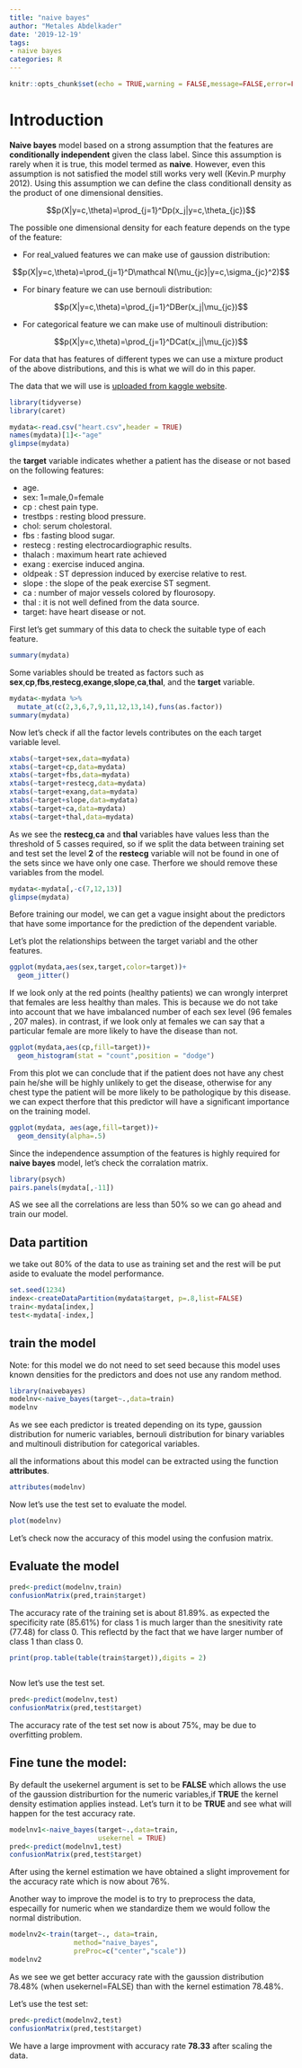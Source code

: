 ```yaml
---
title: "naive bayes"
author: "Metales Abdelkader"
date: '2019-12-19'
tags:
- naive bayes
categories: R
---
```


```r
knitr::opts_chunk$set(echo = TRUE,warning = FALSE,message=FALSE,error=FALSE)
```


# Introduction

**Naive bayes** model based on a strong assumption that the features are **conditionally  independent** given the class label. Since this assumption is rarely when it is true, this model termed as **naive**. However, even this assumption is not satisfied the model still works very well (Kevin.P murphy  2012). Using this assumption we can define the class conditionall density as the product of one dimensional densities.

$$p(X|y=c,\theta)=\prod_{j=1}^Dp(x_j|y=c,\theta_{jc})$$

The possible one dimensional density for each feature depends on the type of the feature: 

* For real_valued features we can make use of gaussion distribution:

$$p(X|y=c,\theta)=\prod_{j=1}^D\mathcal N(\mu_{jc}|y=c,\sigma_{jc}^2)$$

* For binary feature we can use bernouli distribution:

$$p(X|y=c,\theta)=\prod_{j=1}^DBer(x_j|\mu_{jc})$$

* For categorical feature we can make use of multinouli distribution:

$$p(X|y=c,\theta)=\prod_{j=1}^DCat(x_j|\mu_{jc})$$


For data that has features of different types we can use a mixture product of the above distributions, and this is what we will do in this paper.  

The data that we will use is [uploaded from kaggle website](https://www.kaggle.com/johnsmith88/heart-disease-dataset).


```r
library(tidyverse)
library(caret)
```


```r
mydata<-read.csv("heart.csv",header = TRUE)
names(mydata)[1]<-"age"
glimpse(mydata)

```

the **target** variable indicates whether a patient has the disease or not based on the following features:

* age.
* sex: 1=male,0=female
* cp : chest pain type.
* trestbps :  resting blood pressure.
* chol: serum cholestoral.
* fbs : fasting blood sugar.
* restecg : resting electrocardiographic results.
* thalach : maximum heart rate achieved
* exang : exercise induced angina. 
* oldpeak : ST depression induced by exercise relative to rest.
* slope : the slope of the peak exercise ST segment.
* ca : number of major vessels colored by flourosopy.
* thal : it is not well defined from the data source.
* target: have heart disease or not.



First let's get summary of this data to check the suitable type of each feature.  


```r
summary(mydata)
```


 Some variables should be treated as factors such as **sex**,**cp**,**fbs**,**restecg**,**exange**,**slope**,**ca**,**thal**, and the **target** variable.
 
 
```r
mydata<-mydata %>%
  mutate_at(c(2,3,6,7,9,11,12,13,14),funs(as.factor))
summary(mydata)
```
 
 
 Now let's check if all the factor levels contributes on the each target variable level.
 
 
 
```r
xtabs(~target+sex,data=mydata)
xtabs(~target+cp,data=mydata)
xtabs(~target+fbs,data=mydata)
xtabs(~target+restecg,data=mydata)
xtabs(~target+exang,data=mydata)
xtabs(~target+slope,data=mydata)
xtabs(~target+ca,data=mydata)
xtabs(~target+thal,data=mydata)
```
 
 
 
As we see the **restecg**,**ca** and **thal** variables have values less than the threshold of 5 casses required, so if we split the data between training set and test set the level **2** of the **restecg** variable will not be found in one of the sets since we have only one case. Therfore we should remove these variables from the model.

```r
mydata<-mydata[,-c(7,12,13)]
glimpse(mydata)
```



Before training our model, we can get a vague insight about the predictors that have some importance for the prediction of the dependent variable.  

Let's plot the relationships between the target variabl and the other features.


```r
ggplot(mydata,aes(sex,target,color=target))+
  geom_jitter()
```


If we look only at the red points (healthy patients) we can wrongly interpret that females are less healthy than males. This is because we do not take into account that we have imbalanced number of each sex level (96 females , 207 males). in contrast, if we look only at females we can say that a particular female are more likely to have the disease than not.      



```r
ggplot(mydata,aes(cp,fill=target))+
  geom_histogram(stat = "count",position = "dodge")
```



From this plot we can conclude that if the patient does not have any chest pain he/she will be highly unlikely to get the disease, otherwise for any chest type the patient will be more likely to be pathologique by this disease. we can expect therfore that this predictor will have a significant importance on the training model.

```r
ggplot(mydata, aes(age,fill=target))+
  geom_density(alpha=.5)
```


Since the independence assumption of the features is highly required for **naive bayes** model, let's check the corralation matrix. 


```r
library(psych)
pairs.panels(mydata[,-11])
```


AS we see all the correlations are less than 50% so we can go ahead and train our model.


## Data partition


we take out 80% of the data to use as training set and the rest will be put aside to evaluate the model performance.  


```r
set.seed(1234)
index<-createDataPartition(mydata$target, p=.8,list=FALSE)
train<-mydata[index,]
test<-mydata[-index,]
```


## train the model 

Note: for this model we do not need to set seed because this model uses known densities for the predictors and does not use any random method.

```r
library(naivebayes)
modelnv<-naive_bayes(target~.,data=train)
modelnv

```

As we see each predictor is treated depending on its type, gaussion distribution for numeric variables, bernouli distribution for binary variables and multinouli distribution for categorical variables.   

all the informations about this model can be extracted using the function **attributes**.  


```r
attributes(modelnv)
```

Now let's use the test set to evaluate the model.
```r
plot(modelnv)
```



Let's check now the accuracy of this model using the confusion matrix.

## Evaluate the model


```r
pred<-predict(modelnv,train)
confusionMatrix(pred,train$target)
```

The accuracy rate of the training set is about 81.89%.
as expected the specificity rate (85.61%) for class 1 is much larger than the snesitivity rate (77.48) for class 0. This reflectd by the fact that we have larger number of class 1 than class 0.

```r
print(prop.table(table(train$target)),digits = 2)
      
```


Now let's use the test set.



```r
pred<-predict(modelnv,test)
confusionMatrix(pred,test$target)
```

The accuracy rate of the test set now is about 75%, may be due to overfitting problem. 

## Fine tune the model:

By default the usekernel argument  is set to be **FALSE** which allows the use of the gaussion distriburtion for the numeric variables,if **TRUE** the kernel density estimation applies instead. Let's turn it to be **TRUE**  and see what will happen for the test accuracy rate.


```r
modelnv1<-naive_bayes(target~.,data=train,
                      usekernel = TRUE)
pred<-predict(modelnv1,test)
confusionMatrix(pred,test$target)

```

After using the kernel estimation we have obtained a slight improvement for the accuracy rate which is now about 76%.

Another way to improve the model is to try to preprocess the data, especailly for numeric when we standardize them we would follow the normal distribution.

```r
modelnv2<-train(target~., data=train,
                method="naive_bayes",
                preProc=c("center","scale"))
modelnv2
```

As we see we get better accuracy rate with the gaussion distribution 78.48% (when usekernel=FALSE) than with the kernel estimation 78.48%.


Let's use the test set:

```r
pred<-predict(modelnv2,test)
confusionMatrix(pred,test$target)


```

 We have a large improvment with accuracy rate **78.33** after scaling the data. 
 